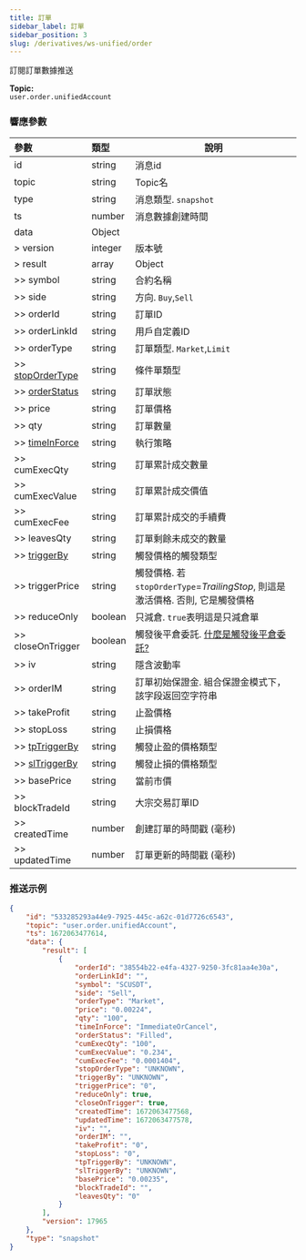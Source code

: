 ```yaml
---
title: 訂單
sidebar_label: 訂單
sidebar_position: 3
slug: /derivatives/ws-unified/order
---
```


訂閱訂單數據推送

**Topic:**<br/>
`user.order.unifiedAccount`

### 響應參數
| 參數 | 類型 | 說明|
|:----- |:-----|----- |
|id |string |消息id|
|topic |string |Topic名 |
|type |string |消息類型. `snapshot`|
|ts |number |消息數據創建時間 |
|data |Object | |
|> version |integer |版本號|
|> result |array |Object|
|>> symbol |string |合約名稱 |
|>> side |string |方向. `Buy`,`Sell` |
|>> orderId |string |訂單ID |
|>> orderLinkId |string |用戶自定義ID |
|>> orderType |string |訂單類型. `Market`,`Limit` |
|>> [stopOrderType](../enum#stopordertype) |string |條件單類型 |
|>> [orderStatus](../enum#orderstatus) |string |訂單狀態 |
|>> price |string |訂單價格 |
|>> qty |string |訂單數量 |
|>> [timeInForce](../enum#timeinforce) |string |執行策略 |
|>> cumExecQty |string |訂單累計成交數量 |
|>> cumExecValue |string |訂單累計成交價值 |
|>> cumExecFee |string |訂單累計成交的手續費 |
|>> leavesQty |string |訂單剩餘未成交的數量 |
|>> [triggerBy](../enum#triggerby) |string |觸發價格的觸發類型 |
|>> triggerPrice |string |觸發價格. 若`stopOrderType`=_TrailingStop_, 則這是激活價格. 否則, 它是觸發價格 |
|>> reduceOnly |boolean |只減倉. `true`表明這是只減倉單 |
|>> closeOnTrigger |boolean |觸發後平倉委託. <a href="https://www.bybit.com/zh-TW/help-center/bybitHC_Article?language=zh_TW&id=000001050">什麼是觸發後平倉委託?</a> |
|>> iv |string |隱含波動率 |
|>> orderIM |string |訂單初始保證金. 組合保證金模式下，該字段返回空字符串|
|>> takeProfit |string |止盈價格 |
|>> stopLoss |string |止損價格 |
|>> [tpTriggerBy](../enum#triggerby) |string |觸發止盈的價格類型 |
|>> [slTriggerBy](../enum#triggerby) |string |觸發止損的價格類型|
|>> basePrice |string |當前市價 |
|>> blockTradeId |string |大宗交易訂單ID |
|>> createdTime |number |創建訂單的時間戳 (毫秒) |
|>> updatedTime |number |訂單更新的時間戳 (毫秒) |

### 推送示例

```json
{
    "id": "533285293a44e9-7925-445c-a62c-01d7726c6543",
    "topic": "user.order.unifiedAccount",
    "ts": 1672063477614,
    "data": {
        "result": [
            {
                "orderId": "38554b22-e4fa-4327-9250-3fc81aa4e30a",
                "orderLinkId": "",
                "symbol": "SCUSDT",
                "side": "Sell",
                "orderType": "Market",
                "price": "0.00224",
                "qty": "100",
                "timeInForce": "ImmediateOrCancel",
                "orderStatus": "Filled",
                "cumExecQty": "100",
                "cumExecValue": "0.234",
                "cumExecFee": "0.0001404",
                "stopOrderType": "UNKNOWN",
                "triggerBy": "UNKNOWN",
                "triggerPrice": "0",
                "reduceOnly": true,
                "closeOnTrigger": true,
                "createdTime": 1672063477568,
                "updatedTime": 1672063477578,
                "iv": "",
                "orderIM": "",
                "takeProfit": "0",
                "stopLoss": "0",
                "tpTriggerBy": "UNKNOWN",
                "slTriggerBy": "UNKNOWN",
                "basePrice": "0.00235",
                "blockTradeId": "",
                "leavesQty": "0"
            }
        ],
        "version": 17965
    },
    "type": "snapshot"
}
```